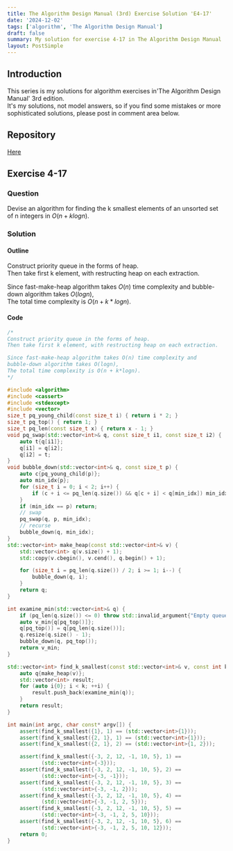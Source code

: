 ```yaml
---
title: The Algorithm Design Manual (3rd) Exercise Solution 'E4-17'
date: '2024-12-02'
tags: ['algorithm', 'The Algorithm Design Manual']
draft: false
summary: My solution for exercise 4-17 in The Algorithm Design Manual
layout: PostSimple
---
```


<TOCInline toc={props.toc} toHeading={5} asDisclosure={true} />

## Introduction

This series is my solutions for algorithm exercises in'The Algorithm Design Manual' 3rd edition.  
It's my solutions, not model answers, so if you find some mistakes or more sophisticated solutions, please post in comment area below.

## Repository

[Here](https://github.com/dede-20191130/tadm-solutions)

## Exercise 4-17

### Question

Devise an algorithm for finding the k smallest elements of an unsorted set
of n integers in $O(n + k log n)$.

### Solution

#### Outline

Construct priority queue in the forms of heap.  
Then take first k element, with restructing heap on each extraction.

Since fast-make-heap algorithm takes $O(n)$ time complexity and
bubble-down algorithm takes $O(logn)$,  
The total time complexity is $O(n + k*logn)$.

#### Code

```cpp
/*
Construct priority queue in the forms of heap.
Then take first k element, with restructing heap on each extraction.

Since fast-make-heap algorithm takes O(n) time complexity and
bubble-down algorithm takes O(logn),
The total time complexity is O(n + k*logn).
*/

#include <algorithm>
#include <cassert>
#include <stdexcept>
#include <vector>
size_t pq_young_child(const size_t i) { return i * 2; }
size_t pq_top() { return 1; }
size_t pq_len(const size_t x) { return x - 1; }
void pq_swap(std::vector<int>& q, const size_t i1, const size_t i2) {
    auto t{q[i1]};
    q[i1] = q[i2];
    q[i2] = t;
}
void bubble_down(std::vector<int>& q, const size_t p) {
    auto c{pq_young_child(p)};
    auto min_idx{p};
    for (size_t i = 0; i < 2; i++) {
        if (c + i <= pq_len(q.size()) && q[c + i] < q[min_idx]) min_idx = c + i;
    }
    if (min_idx == p) return;
    // swap
    pq_swap(q, p, min_idx);
    // recurse
    bubble_down(q, min_idx);
}
std::vector<int> make_heap(const std::vector<int>& v) {
    std::vector<int> q(v.size() + 1);
    std::copy(v.cbegin(), v.cend(), q.begin() + 1);

    for (size_t i = pq_len(q.size()) / 2; i >= 1; i--) {
        bubble_down(q, i);
    }
    return q;
}

int examine_min(std::vector<int>& q) {
    if (pq_len(q.size()) <= 0) throw std::invalid_argument{"Empty queue"};
    auto v_min{q[pq_top()]};
    q[pq_top()] = q[pq_len(q.size())];
    q.resize(q.size() - 1);
    bubble_down(q, pq_top());
    return v_min;
}

std::vector<int> find_k_smallest(const std::vector<int>& v, const int k) {
    auto q{make_heap(v)};
    std::vector<int> result;
    for (auto i{0}; i < k; ++i) {
        result.push_back(examine_min(q));
    }
    return result;
}

int main(int argc, char const* argv[]) {
    assert(find_k_smallest({1}, 1) == (std::vector<int>{1}));
    assert(find_k_smallest({2, 1}, 1) == (std::vector<int>{1}));
    assert(find_k_smallest({2, 1}, 2) == (std::vector<int>{1, 2}));

    assert(find_k_smallest({-3, 2, 12, -1, 10, 5}, 1) ==
           (std::vector<int>{-3}));
    assert(find_k_smallest({-3, 2, 12, -1, 10, 5}, 2) ==
           (std::vector<int>{-3, -1}));
    assert(find_k_smallest({-3, 2, 12, -1, 10, 5}, 3) ==
           (std::vector<int>{-3, -1, 2}));
    assert(find_k_smallest({-3, 2, 12, -1, 10, 5}, 4) ==
           (std::vector<int>{-3, -1, 2, 5}));
    assert(find_k_smallest({-3, 2, 12, -1, 10, 5}, 5) ==
           (std::vector<int>{-3, -1, 2, 5, 10}));
    assert(find_k_smallest({-3, 2, 12, -1, 10, 5}, 6) ==
           (std::vector<int>{-3, -1, 2, 5, 10, 12}));
    return 0;
}
```
